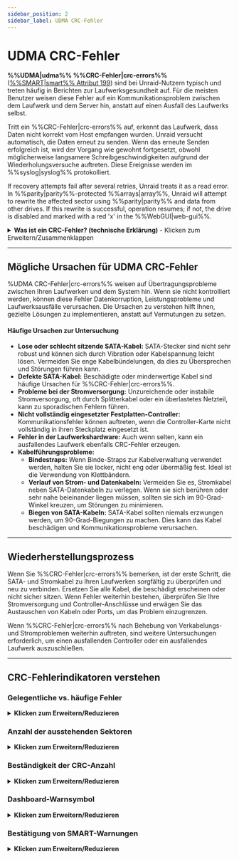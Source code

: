 ```yaml
---
sidebar_position: 2
sidebar_label: UDMA CRC-Fehler
---
```


# UDMA CRC-Fehler

**%%UDMA|udma%% %%CRC-Fehler|crc-errors%%** ([%%SMART|smart%% Attribut 199](../../system-administration/monitor-performance/smart-reports-and-disk-health.mdx)) sind bei Unraid-Nutzern typisch und treten häufig in Berichten zur Laufwerksgesundheit auf. Für die meisten Benutzer weisen diese Fehler auf ein Kommunikationsproblem zwischen dem Laufwerk und dem Server hin, anstatt auf einen Ausfall des Laufwerks selbst.

Tritt ein %%CRC-Fehler|crc-errors%% auf, erkennt das Laufwerk, dass Daten nicht korrekt vom Host empfangen wurden. Unraid versucht automatisch, die Daten erneut zu senden. Wenn das erneute Senden erfolgreich ist, wird der Vorgang wie gewohnt fortgesetzt, obwohl möglicherweise langsamere Schreibgeschwindigkeiten aufgrund der Wiederholungsversuche auftreten. Diese Ereignisse werden im %%syslog|syslog%% protokolliert.

If recovery attempts fail after several retries, Unraid treats it as a read error. In %%parity|parity%%-protected %%arrays|array%%, Unraid will attempt to rewrite the affected sector using %%parity|parity%% and data from other drives. If this rewrite is successful, operation resumes; if not, the drive is disabled and marked with a red 'x' in the %%WebGUI|web-gui%%.

<details>
  <summary><strong>Was ist ein CRC-Fehler? (technische Erklärung)</strong> - Klicken zum Erweitern/Zusammenklappen</summary>

  A **%%cyclic redundancy check (CRC)|crc%%** is a mathematical checksum that detects accidental changes to raw data during transmission. In the context of %%UDMA|udma%% (ultra direct memory access), %%CRC errors|crc-errors%% mean the data sent between your drive and controller failed this integrity check. This usually indicates a physical communication issue - such as a loose or faulty cable - rather than a problem with the drive's platters or flash memory.
</details>

---

## Mögliche Ursachen für UDMA CRC-Fehler

%UDMA CRC-Fehler|crc-errors%% weisen auf Übertragungsprobleme zwischen Ihren Laufwerken und dem System hin. Wenn sie nicht kontrolliert werden, können diese Fehler Datenkorruption, Leistungsprobleme und Laufwerksausfälle verursachen. Die Ursachen zu verstehen hilft Ihnen, gezielte Lösungen zu implementieren, anstatt auf Vermutungen zu setzen.

<h4>Häufige Ursachen zur Untersuchung</h4>

- **Lose oder schlecht sitzende SATA-Kabel:** SATA-Stecker sind nicht sehr robust und können sich durch Vibration oder Kabelspannung leicht lösen. Vermeiden Sie enge Kabelbündelungen, da dies zu Übersprechen und Störungen führen kann.
- **Defekte SATA-Kabel:** Beschädigte oder minderwertige Kabel sind häufige Ursachen für %%CRC-Fehler|crc-errors%%.
- **Probleme bei der Stromversorgung:** Unzureichende oder instabile Stromversorgung, oft durch Splitterkabel oder ein überlastetes Netzteil, kann zu sporadischen Fehlern führen.
- **Nicht vollständig eingesetzter Festplatten-Controller:** Kommunikationsfehler können auftreten, wenn die Controller-Karte nicht vollständig in ihren Steckplatz eingesetzt ist.
- **Fehler in der Laufwerkshardware:** Auch wenn selten, kann ein ausfallendes Laufwerk ebenfalls CRC-Fehler erzeugen.
- **Kabelführungsprobleme:**
  - **Bindestraps:** Wenn Binde-Straps zur Kabelverwaltung verwendet werden, halten Sie sie locker, nicht eng oder übermäßig fest. Ideal ist die Verwendung von Klettbändern.
  - **Verlauf von Strom- und Datenkabeln:** Vermeiden Sie es, Stromkabel neben SATA-Datenkabeln zu verlegen. Wenn sie sich berühren oder sehr nahe beieinander liegen müssen, sollten sie sich im 90-Grad-Winkel kreuzen, um Störungen zu minimieren.
  - **Biegen von SATA-Kabeln:** SATA-Kabel sollten niemals erzwungen werden, um 90-Grad-Biegungen zu machen. Dies kann das Kabel beschädigen und Kommunikationsprobleme verursachen.

---

## Wiederherstellungsprozess

Wenn Sie %%CRC-Fehler|crc-errors%% bemerken, ist der erste Schritt, die SATA- und Stromkabel zu Ihren Laufwerken sorgfältig zu überprüfen und neu zu verbinden. Ersetzen Sie alle Kabel, die beschädigt erscheinen oder nicht sicher sitzen. Wenn Fehler weiterhin bestehen, überprüfen Sie Ihre Stromversorgung und Controller-Anschlüsse und erwägen Sie das Austauschen von Kabeln oder Ports, um das Problem einzugrenzen.

Wenn %%CRC-Fehler|crc-errors%% nach Behebung von Verkabelungs- und Stromproblemen weiterhin auftreten, sind weitere Untersuchungen erforderlich, um einen ausfallenden Controller oder ein ausfallendes Laufwerk auszuschließen.

---

## CRC-Fehlerindikatoren verstehen

### Gelegentliche vs. häufige Fehler

<details>
  <summary><strong>Klicken zum Erweitern/Reduzieren</strong></summary>

  Das Verständnis der Häufigkeit und das Muster von %%CRC-Fehlern|crc-errors%% hilft Ihnen, die Dringlichkeit Ihrer Antwort zu bestimmen. Nicht alle Fehler erfordern sofortige Maßnahmen, aber Muster können zugrunde liegende Probleme aufdecken, die Aufmerksamkeit erfordern.

  <h4>Gelegentliche Fehler (niedrige Bedenken)</h4>
  Einige %%CRC-Fehler|crc-errors%% über Wochen oder Monate hinweg sind normalerweise kein Grund zur Sorge. Diese isolierten Vorfälle können durch vorübergehende Stromschwankungen, Kabelbewegungen während der Wartung oder andere vorübergehende Probleme verursacht werden, die sich von selbst lösen.

  <h4>Häufige Fehler (hohe Bedenken)</h4>
  Tägliche oder wöchentliche %%CRC-Fehler|crc-errors%% oder schnell ansteigende Fehlerraten deuten auf ein anhaltendes Problem hin, das sofortige Untersuchung erfordert. Dieses Muster weist oft auf Hardwareprobleme wie lose Verbindungen, defekte Kabel oder Probleme mit der Stromversorgung hin, die sich mit der Zeit nur verschlimmern werden.

  <h4>Wann man Maßnahmen ergreifen sollte</h4>
  Untersuchen Sie sofort, wenn Fehler häufig sind oder zunehmen. Überprüfen Sie Ihre Verkabelung und Stromversorgung auf intermittierende Probleme und überwachen Sie die Fehlerraten, um sich verschlechternde Bedingungen zu erkennen. Ziehen Sie vorbeugende Wartungsmaßnahmen in Betracht, wenn Fehler bestehen bleiben, da diese Probleme sich selten von selbst lösen und zu schwerwiegenderen Ausfällen führen können.
</details>

### Anzahl der ausstehenden Sektoren

<details>
  <summary><strong>Klicken zum Erweitern/Reduzieren</strong></summary>

  Der **Aktuelle anhängige Sektoranzahl** ([%%SMART|smart%% Attribut 197](../../system-administration/monitor-performance/smart-reports-and-disk-health.mdx)) ist ein kritischer Indikator, der oft neben %%CRC-Fehlern|crc-errors%% erscheint. Diese Kombination weist auf ein ernstes Problem hin, das sofortige Aufmerksamkeit und sorgfältige Überwachung erfordert.

  Anhängige Sektoren zeigen auf, dass die Festplattenbereiche möglicherweise beim Zugriff nicht lesbar sind. Dies sind Sektoren, die Lese-Fehler erfahren haben und nun vom Laufwerksfirmware als potenziell problematisch markiert wurden. Wenn anhängige Sektoren neben %%CRC-Fehlern|crc-errors%% auftreten, deutet dies darauf hin, dass Kommunikationsprobleme physische Schäden am Laufwerk verursachen, die Fähigkeit, Daten zuverlässig zu speichern und abzurufen, erschweren.

  <h4>Warum diese Kombination gefährlich ist</h4>
  %%CRC-Fehler|crc-errors%% deuten auf Kommunikationsprobleme zwischen Laufwerk und Controller hin, während anhängige Sektoren anzeigen, dass einige Bereiche der Festplatte unzuverlässig werden. Zusammen schaffen sie eine Hochrisikosituation, in der der Schutz Ihrer Daten gefährdet sein könnte. Wenn währenddessen ein weiteres Laufwerk ausfällt und dieses noch anhängige Sektoren hat, könnte Ihre Fähigkeit zur Datenwiederherstellung schwer beeinträchtigt werden, was die [Datenwiederherstellung](../../troubleshooting/common-issues/data-recovery.mdx) gefährden könnte.

  Wenn Sie diese Kombination sehen, sollten Sie:

  - **Sofort** alle wichtigen Daten sichern, die nicht bereits geschützt sind.
  - Check the drive's health using extended %%SMART|smart%% tests, and consider drive replacement if pending sectors continue to increase.
  - Beobachten Sie die Situation genau auf weitere Warnzeichen und seien Sie bereit, Ihr Array neu aufzubauen, wenn das Laufwerk unzuverlässig wird.
</details>

### Beständigkeit der CRC-Anzahl

<details>
  <summary><strong>Klicken zum Erweitern/Reduzieren</strong></summary>

  Die Anzahl der %%CRC-Fehler|crc-errors%% in den [%%SMART|smart%% Daten](../../system-administration/monitor-performance/smart-reports-and-disk-health.mdx) Ihres Laufwerks wird nie zurückgesetzt - sie steigt nur an.

  Diese kumulative Natur bedeutet:

  - Die Anzahl repräsentiert die gesamten Fehler über die Lebensdauer des Laufwerks
  - Überwachen Sie die Steigerungsrate, um sich verschlechternde Bedingungen zu identifizieren
  - Sobald ein Fehler auftritt, wird er dauerhaft aufgezeichnet
  - Verwenden Sie die Anzahl, um vorbeugende Wartung zu planen, bevor Probleme eskalieren

  Geraten Sie nicht in Panik, wenn Sie ein paar CRC-Fehler sehen, aber verfolgen Sie die Anstiegsrate. Ein plötzlicher Anstieg der Fehlerrate zeigt oft ein neues Problem an, das sofortige Aufmerksamkeit erfordert.
</details>

### Dashboard-Warnsymbol

<details>
  <summary><strong>Klicken zum Erweitern/Reduzieren</strong></summary>

  Wenn Unraid einen %%CRC-Fehler|crc-errors%% erkennt, zeigt das **Dashboard** ein Warnsymbol neben dem betroffenen Laufwerk an. Dies ist eine %%SMART|smart%% Warnung, die Sie dazu veranlassen sollte, das Problem zu überprüfen und zu beheben.

  <h4>Warum das wichtig ist</h4>

  - Frühwarnsystem für potenzielle Hardwareprobleme
  - Hilft, Datenverlust zu verhindern, indem Probleme frühzeitig erkannt werden
  - Weist darauf hin, wann vorbeugende Wartung erforderlich ist
  - Teil von Unraid's proaktivem Überwachungssystem

  Klicken Sie auf das Warnsymbol, um detaillierte %%SMART|smart%% Informationen anzuzeigen und die Warnung zur Kenntnis zu nehmen.
</details>

### Bestätigung von SMART-Warnungen

<details>
  <summary><strong>Klicken zum Erweitern/Reduzieren</strong></summary>

  Um SMART-Warnungen zu bestätigen und zu löschen:

  1. Klicken Sie auf das **orangefarbene Warnsymbol** neben dem betroffenen Laufwerk
  2. Wählen Sie **Bestätigen** aus dem Optionsmenü
  3. Bestätigen Sie die Aktion, wenn Sie dazu aufgefordert werden
  4. Das Symbol wird **grün**, um die Bestätigung anzuzeigen

  <h4>Was die Bestätigung bewirkt</h4>

  - Entfernt die Warnung aus Ihrer unmittelbaren Ansicht
  - Verfolgt, dass Sie das Problem gesehen haben
  - Warnt nur erneut, wenn die Fehleranzahl weiter zunimmt
  - Beibehaltung der Überwachung des zugrundeliegenden Problems

  :::wichtig
  Das Bestätigen einer Warnung behebt das zugrunde liegende Problem nicht – es zeigt lediglich Unraid an, dass Sie darüber informiert sind. Sie sollten dennoch die Ursache der %%CRC-Fehler|crc-errors%% untersuchen und beheben.
  :::
</details>
